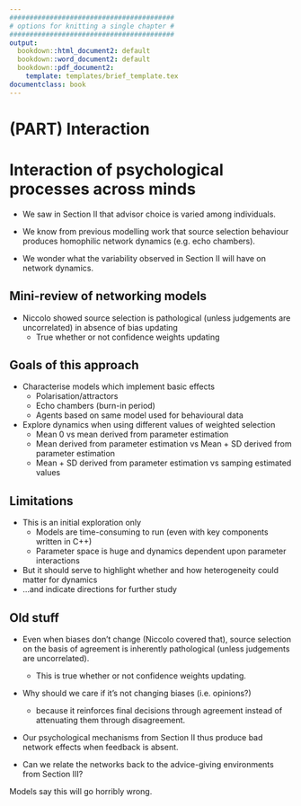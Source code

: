 ```yaml
---
#########################################
# options for knitting a single chapter #
#########################################
output:
  bookdown::html_document2: default
  bookdown::word_document2: default
  bookdown::pdf_document2:
    template: templates/brief_template.tex
documentclass: book
---
```


# (PART) Interaction {-}
\minitoc <!-- this will include a mini table of contents-->

# Interaction of psychological processes across minds {#chapter-interacting-agents}
\adjustmtc 

* We saw in Section II that advisor choice is varied among individuals.

* We know from previous modelling work that source selection behaviour produces homophilic network dynamics (e.g. echo chambers).

* We wonder what the variability observed in Section II will have on network dynamics.

## Mini-review of networking models

* Niccolo showed source selection is pathological (unless judgements are uncorrelated) in absence of bias updating
  - True whether or not confidence weights updating
  
## Goals of this approach

* Characterise models which implement basic effects
  - Polarisation/attractors
  - Echo chambers (burn-in period)
  - Agents based on same model used for behavioural data
  
* Explore dynamics when using different values of weighted selection
  - Mean 0 vs mean derived from parameter estimation
  - Mean derived from parameter estimation vs Mean + SD derived from parameter estimation
  - Mean + SD derived from parameter estimation vs samping estimated values
  
## Limitations

* This is an initial exploration only
  - Models are time-consuming to run (even with key components written in C++)
  - Parameter space is huge and dynamics dependent upon parameter interactions
* But it should serve to highlight whether and how heterogeneity could matter for dynamics
* ...and indicate directions for further study

## Old stuff

<!-- Models suggest interactions between agents exascerbate problems, especially where source selection and info weighting combine. -->

\mccorrect{!TODO[extend the simulation/agreement-effects-analysis stuff a bit and it will fill this chapter out well.]}

* Even when biases don't change (Niccolo covered that), source selection on the basis of agreement is inherently pathological (unless judgements are uncorrelated).  
  - This is true whether or not confidence weights updating. 

* Why should we care if it's not changing biases (i.e. opinions?)  
  - because it reinforces final decisions through agreement instead of attenuating them through disagreement. 

* Our psychological mechanisms from Section II thus produce bad network effects when feedback is absent. 

* Can we relate the networks back to the advice-giving environments from Section III?

Models say this will go horribly wrong.
